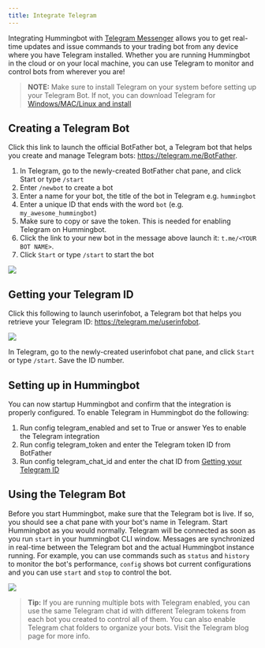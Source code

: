 ```yaml
---
title: Integrate Telegram
---
```


Integrating Hummingbot with [Telegram Messenger](https://telegram.org/) allows you to get real-time updates and issue commands to your trading bot from any device where you have Telegram installed.
Whether you are running Hummingbot in the cloud or on your local machine, you can use Telegram to monitor and control bots from wherever you are!

> **NOTE:** Make sure to install Telegram on your system before setting up your Telegram Bot. If not, you can download Telegram for [Windows/MAC/Linux and install](https://desktop.telegram.org/)


## Creating a Telegram Bot

Click this link to launch the official BotFather bot, a Telegram bot that helps you create and manage Telegram bots: https://telegram.me/BotFather.

1. In Telegram, go to the newly-created BotFather chat pane, and click Start or type `/start`
2. Enter `/newbot` to create a bot
3. Enter a name for your bot, the title of the bot in Telegram e.g. `hummingbot`
4. Enter a unique ID that ends with the word `bot` (e.g. `my_awesome_hummingbot`)
5. Make sure to copy or save the token. This is needed for enabling Telegram on Hummingbot.
6. Click the link to your new bot in the message above launch it: `t.me/<YOUR BOT NAME>`.
7. Click `Start` or type `/start` to start the bot

![](/img/telegram-demo.gif)

## Getting your Telegram ID

Click this following to launch userinfobot, a Telegram bot that helps you retrieve your Telegram ID: https://telegram.me/userinfobot.

![](/img/Telegram.png)

In Telegram, go to the newly-created userinfobot chat pane, and click `Start` or type `/start`. Save the ID number.

## Setting up in Hummingbot

You can now startup Hummingbot and confirm that the integration is properly configured. To enable Telegram in Hummingbot do the following:



1. Run config telegram_enabled and set to True or answer Yes to enable the Telegram integration
2. Run config telegram_token and enter the Telegram token ID from BotFather
3. Run config telegram_chat_id and enter the chat ID from [Getting your Telegram ID](#getting-your-telegram-id)


## Using the Telegram Bot

Before you start Hummingbot, make sure that the Telegram bot is live. If so, you should see a chat pane with your bot's name in Telegram.
Start Hummingbot as you would normally. Telegram will be connected as soon as you run `start` in your hummingbot CLI window. Messages are synchronized in real-time between the Telegram bot and the actual Hummingbot instance running. For example, you can use commands such as `status` and `history` to monitor the bot's performance, `config` shows bot current configurations and you can use `start` and `stop` to control the bot.

![](/img/telegram-command.png)

> **Tip:** If you are running multiple bots with Telegram enabled, you can use the same Telegram chat id with different Telegram tokens from each bot you created to control all of them. You can also enable Telegram chat folders to organize your bots. Visit the Telegram blog page for more info.
